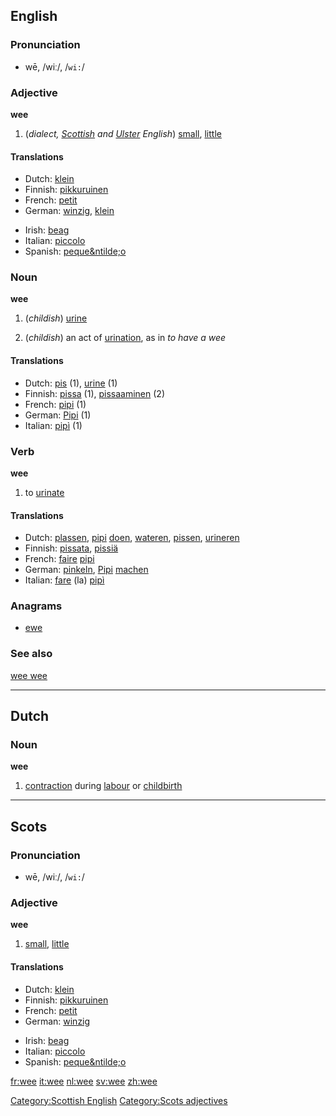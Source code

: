 ==English==

===Pronunciation===
*wē, /wiː/, /<tt>wi:</tt>/

===Adjective===
'''wee'''

# (''dialect, [[Scottish]] and [[Ulster]] English'') [[small]], [[little]]
[[Category:Scottish English]]

====Translations====
{{top}}
*Dutch: [[klein]]
*Finnish: [[pikkuruinen]]
*French: [[petit]]
*German: [[winzig]], [[klein]]
{{mid}}
*Irish: [[beag]]
*Italian: [[piccolo]]
*Spanish: [[peque&ntilde;o]]
{{bottom}}

===Noun===
'''wee'''

#{{colloquial}} (''childish'') {{uncountable}} [[urine]]
#{{colloquial}} (''childish'') an act of [[urination]], as in ''to have a wee'' 

====Translations====
{{top}}
*Dutch: [[pis]] {{m}} (1), [[urine]] {{f}} (1)
*Finnish: [[pissa]] (1), [[pissaaminen]] (2)
*French: [[pipi]] {{m}} (1)
*German: [[Pipi]] {{n}} (1)
*Italian: [[pipì]] {{f}} (1)
{{bottom}}
===Verb===
'''wee'''

# {{colloquial}} to [[urinate]]

====Translations====
{{top}}
*Dutch: [[plassen]], [[pipi]] [[doen]], [[wateren]], [[pissen]], [[urineren]]
*Finnish: [[pissata]], [[pissiä]]
*French: [[faire]] [[pipi]]
*German: [[pinkeln]], [[Pipi]] [[machen]]
*Italian: [[fare]] (la) [[pipì]]
{{bottom}}
===Anagrams===
*[[ewe]]

===See also===
[[wee wee]]
----

==Dutch==
===Noun===
'''wee''' {{f}}

# [[contraction]] during [[labour]] or [[childbirth]]

----

==Scots==

===Pronunciation===
*wē, /wiː/, /<tt>wi:</tt>/

===Adjective===
'''wee'''

#[[small]], [[little]]
[[Category:Scots adjectives]]

====Translations====
{{top}}
*Dutch: [[klein]]
*Finnish: [[pikkuruinen]]
*French: [[petit]]
*German: [[winzig]]
{{mid}}
*Irish: [[beag]]
*Italian: [[piccolo]]
*Spanish: [[peque&ntilde;o]]
{{bottom}}

[[fr:wee]]
[[it:wee]]
[[nl:wee]]
[[sv:wee]]
[[zh:wee]]